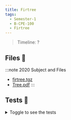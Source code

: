 ```yaml
---
title: Firtree
tags:
  - Semester-1
  - B-CPE-100
  - Firtree
---
```

> Timeline: ?


## Files 📂

:::note 2020 Subject and Files
- [firtree.tgz](https://github.com/Studio-17/Epitech-Subjects/raw/main/Semester-1/B-CPE-100/Firtree/firtree.tgz)
- [Tree.pdf](https://github.com/Studio-17/Epitech-Subjects/raw/main/Semester-1/B-CPE-100/Firtree/Tree.pdf)
:::

## Tests 🤖
<details>
  <summary>Toggle to see the tests</summary>
  <div>
Yo
  </div>
</details>

